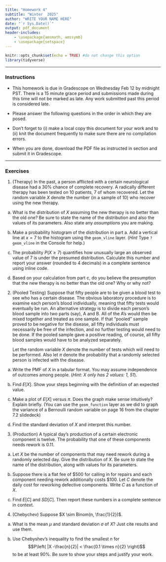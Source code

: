 ```yaml
---
title: "Homework 4"
subtitle: "Winter  2025"
author: "WRITE YOUR NAME HERE"
date: "`r Sys.Date()`"
output: pdf_document
header-includes:
    - \usepackage{amsmath, amssymb}
    - \usepackage{setspace} 
---
```


\onehalfspacing

```r
knitr::opts_chunk$set(echo = TRUE) #do not change this option
library(tidyverse)

```


* * * 

### Instructions

- This homework is due in Gradescope on Wednesday Feb 12 by midnight PST. There is a 15 minute grace period and submissions made during this time will not be marked as late. Any work submitted past this period is considered late.  

- Please answer the following questions in the order in which they are posed. 

- Don't forget to (i) make a local copy this document for your work and to (ii) knit the document frequently to make sure there are no compilation errors. 

- When you are done, download the PDF file as instructed in section and submit it in Gradescope. 

* * *


### Exercises 


1. (Therapy) In the past, a person afflicted with a certain neurological disease had a 30% chance of complete recovery. A radically different therapy has been tested on 10 patients, 7 of whom recovered. Let the random variable $X$ denote the number (in a sample of 10) who recover using the new therapy. 

a. What is the distribution of $X$ assuming the new therapy is no better than the old one? Be sure to state the name of the distribution and also the values of its parameters. Also state any *assumptions* you are making.

b. Make a probability histogram of the distribution in part a. Add a vertical line at $x=7$ to the histogram using the `geom_vline` layer.  (*Hint* Type `? geom_vline` in the Console for help.)

c. The probability $P(X \geq 7)$ quantifies how unusually large an observed value of 7 is under the presumed distribution. Calculate this number and report your answer (rounded to 4 decimals) in a complete sentence using inline code.  

d. Based on your calculation from part c, do you believe the presumption that the new therapy is no better than the old one? Why or why not?


2. (Pooled Testing) Suppose that fifty people are to be given a blood test to see who has a certain disease. The obvious laboratory procedure is to examine each person’s blood individually, meaning that fifty tests would eventually be run. An alternative strategy is to divide each person’s blood sample into two parts (say), A and B. All of the A’s would then be mixed together and treated as one sample. If that “pooled” sample proved to be negative for the disease, all fifty individuals must necessarily be free of the infection, and no further testing would need to be done. If the pooled sample gave a positive reading, of course, all fifty blood samples would have to be analyzed separately.

   Let the random variable $X$ denote the number of tests which will need to be performed. Also let $\pi$ denote the probability that a randomly selected person is infected with the disease.

a. Write the PMF of $X$ in a tabular format. You may assume independence of outcomes among people. (*Hint: $X$ only has 2 values: 1, 51*).

    \begin{table}[h]
    \centering
    \caption{PMF of $X$: number of tests}
    \begin{tabular}{|c|c|c|} \hline
    $x$ & 1 & 51 \\ \hline
    $f(x)$ & &  \\ \hline
    \end{tabular}
    \end{table}
    
b. Find $E\left[X \right]$. Show your steps beginning with the definition of an expected value.

c. Make a plot of $E\left[X \right]$ versus $\pi$. Does the graph make sense intuitively? Explain briefly. (You can use the `geom_function` layer as we did to graph the variance of a Bernoulli random variable on page 16 from the chapter 7.2 slidedeck)

d. Find the standard deviation of $X$ and interpret this number.

3. (Production) A typical day’s production of a certain electronic
component is twelve. The probability that one of these
components needs rework is 0.11. 

a. Let $X$ be the number of components that may need rework during a randomly selected day. Give the distribution of $X$. Be sure to state the name of the distribution, along with values for its parameters.

b. Suppose there is a flat fee of $500 for calling in for repairs and each component needing rework additionally costs \$100. Let $C$ denote the daily cost for reworking defective components. Write $C$ as a function of $X$.

c. Find $E\left[C \right]$ and $SD\left[C \right]$. Then report these numbers in a complete sentence in context.


4. (Chebychev) Suppose $X \sim Binom(n, \frac{1}{2})$. 

a. What is the mean $\mu$ and standard deviation $\sigma$ of $X$? Just cite results and use them.
   
b. Use Chebyshev's inequality to find the smallest $n$ for
   $$P\left( |X -\frac{n}{2}| < \frac{0.1 \times n}{2} \right)$$
    to be at least 90%. Be sure to show your steps and justify your work.


<!---
4. (Golfers) Two golfers are playing sudden death to decide a tournament. The first one wins a hole with probability $p$, the second one wins with probability $q$, and holes are tied with probability $r$. Holes are independent, and the game stops the first time someone wins a hole. What is the probability that the first player wins? Show your work step by step and cite any rules/results you use.

    *Hint*: Let $X$ be the number of holes it takes for player A to win. Then $X$ can be 1 (win), 2 (tie, win), 3(tie, tie, win), and so on. The probability that player A wins is $P(X=1 \cup X=2 \cup \dots)$
    
--->